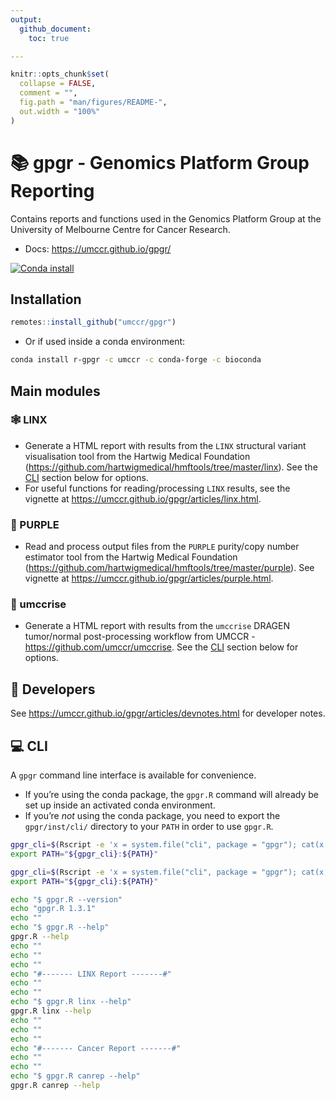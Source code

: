 ```yaml
---
output:
  github_document:
    toc: true

---
```


<!-- README.md is generated from README.Rmd. Please edit that file -->

```r
knitr::opts_chunk$set(
  collapse = FALSE,
  comment = "",
  fig.path = "man/figures/README-",
  out.width = "100%"
)
```

# 📚 gpgr - Genomics Platform Group Reporting

Contains reports and functions used in the Genomics Platform Group
at the University of Melbourne Centre for Cancer Research.

- Docs: <https://umccr.github.io/gpgr/>

[![Conda install](https://anaconda.org/umccr/r-gpgr/badges/installer/conda.svg)](https://anaconda.org/umccr/r-gpgr)

## Installation

```r
remotes::install_github("umccr/gpgr")
```

- Or if used inside a conda environment:

```bash
conda install r-gpgr -c umccr -c conda-forge -c bioconda
```

## Main modules

### 🕸 LINX {#id_-linx}

- Generate a HTML report with results from the `LINX` structural variant
  visualisation tool from the Hartwig Medical Foundation
  (<https://github.com/hartwigmedical/hmftools/tree/master/linx>).
  See the [CLI](#cli) section below for options.
- For useful functions for reading/processing `LINX` results, see the vignette at
  <https://umccr.github.io/gpgr/articles/linx.html>.

### 🔮 PURPLE {#id_-purple}

- Read and process output files from the `PURPLE` purity/copy number estimator
  tool from the Hartwig Medical Foundation
  (<https://github.com/hartwigmedical/hmftools/tree/master/purple>).
  See vignette at <https://umccr.github.io/gpgr/articles/purple.html>.

### 🐍 umccrise {#id_-umccrise}

- Generate a HTML report with results from the `umccrise` DRAGEN tumor/normal
  post-processing workflow from UMCCR - <https://github.com/umccr/umccrise>.
  See the [CLI](#cli) section below for options.

## 🥳 Developers {#id_-developers}

See <https://umccr.github.io/gpgr/articles/devnotes.html> for developer notes.

## 💻 CLI {#id_-cli}

A `gpgr` command line interface is available for convenience.

- If you're using the conda package, the `gpgr.R` command will already be set up
  inside an activated conda environment.
- If you're _not_ using the conda package, you need to export the
  `gpgr/inst/cli/` directory to your `PATH` in order to use `gpgr.R`.

```bash
gpgr_cli=$(Rscript -e 'x = system.file("cli", package = "gpgr"); cat(x, "\n")' | xargs)
export PATH="${gpgr_cli}:${PATH}"
```

```bash
gpgr_cli=$(Rscript -e 'x = system.file("cli", package = "gpgr"); cat(x, "\n")' | xargs)
export PATH="${gpgr_cli}:${PATH}"

echo "$ gpgr.R --version"
echo "gpgr.R 1.3.1"
echo ""
echo "$ gpgr.R --help"
gpgr.R --help
echo ""
echo ""
echo ""
echo "#------- LINX Report -------#"
echo ""
echo ""
echo "$ gpgr.R linx --help"
gpgr.R linx --help
echo ""
echo ""
echo ""
echo "#------- Cancer Report -------#"
echo ""
echo ""
echo "$ gpgr.R canrep --help"
gpgr.R canrep --help
```
